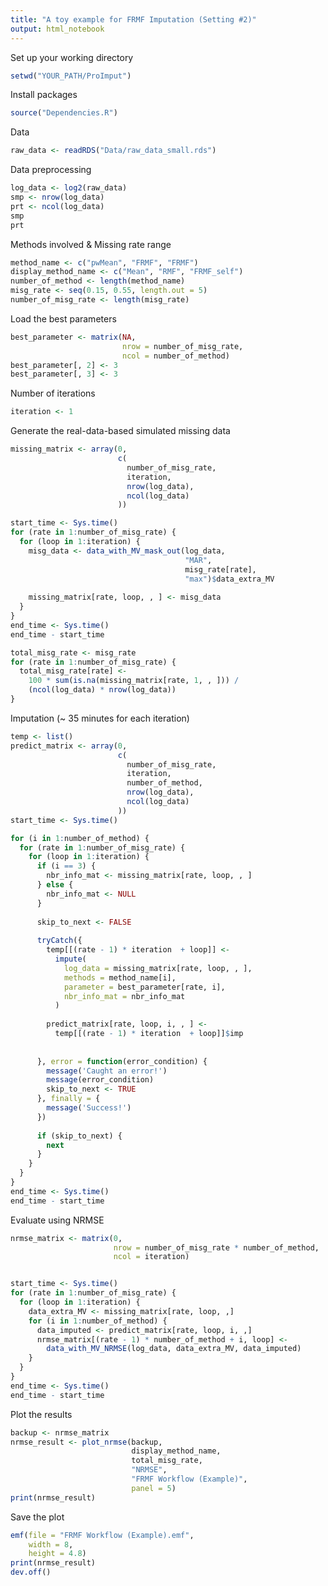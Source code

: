 ```yaml
---
title: "A toy example for FRMF Imputation (Setting #2)"
output: html_notebook
---
```


Set up your working directory

```r
setwd("YOUR_PATH/ProImput")
```

Install packages

```r
source("Dependencies.R")
```

Data

```r
raw_data <- readRDS("Data/raw_data_small.rds")
```

Data preprocessing

```r
log_data <- log2(raw_data)
smp <- nrow(log_data)
prt <- ncol(log_data)
smp
prt
```

Methods involved & Missing rate range

```r
method_name <- c("pwMean", "FRMF", "FRMF")
display_method_name <- c("Mean", "RMF", "FRMF_self")
number_of_method <- length(method_name)
misg_rate <- seq(0.15, 0.55, length.out = 5)
number_of_misg_rate <- length(misg_rate)
```

Load the best parameters

```r
best_parameter <- matrix(NA,
                         nrow = number_of_misg_rate,
                         ncol = number_of_method)
best_parameter[, 2] <- 3
best_parameter[, 3] <- 3
```

Number of iterations

```r
iteration <- 1
```

Generate the real-data-based simulated missing data

```r
missing_matrix <- array(0,
                        c(
                          number_of_misg_rate,
                          iteration,
                          nrow(log_data),
                          ncol(log_data)
                        ))

start_time <- Sys.time()
for (rate in 1:number_of_misg_rate) {
  for (loop in 1:iteration) {
    misg_data <- data_with_MV_mask_out(log_data,
                                       "MAR",
                                       misg_rate[rate],
                                       "max")$data_extra_MV
    
    missing_matrix[rate, loop, , ] <- misg_data
  }
}
end_time <- Sys.time()
end_time - start_time
```


```r
total_misg_rate <- misg_rate
for (rate in 1:number_of_misg_rate) {
  total_misg_rate[rate] <-
    100 * sum(is.na(missing_matrix[rate, 1, , ])) /
    (ncol(log_data) * nrow(log_data))
}
```


Imputation (~ 35 minutes for each iteration)

```r
temp <- list()
predict_matrix <- array(0,
                        c(
                          number_of_misg_rate,
                          iteration,
                          number_of_method,
                          nrow(log_data),
                          ncol(log_data)
                        ))
start_time <- Sys.time()

for (i in 1:number_of_method) {
  for (rate in 1:number_of_misg_rate) {
    for (loop in 1:iteration) {
      if (i == 3) {
        nbr_info_mat <- missing_matrix[rate, loop, , ]
      } else {
        nbr_info_mat <- NULL
      }
      
      skip_to_next <- FALSE
      
      tryCatch({
        temp[[(rate - 1) * iteration  + loop]] <-
          impute(
            log_data = missing_matrix[rate, loop, , ],
            methods = method_name[i],
            parameter = best_parameter[rate, i],
            nbr_info_mat = nbr_info_mat
          )
        
        predict_matrix[rate, loop, i, , ] <-
          temp[[(rate - 1) * iteration  + loop]]$imp
        
        
      }, error = function(error_condition) {
        message('Caught an error!')
        message(error_condition)
        skip_to_next <- TRUE
      }, finally = {
        message('Success!')
      })
      
      if (skip_to_next) {
        next
      }
    }
  }
}
end_time <- Sys.time()
end_time - start_time
```

Evaluate using NRMSE

```r
nrmse_matrix <- matrix(0,
                       nrow = number_of_misg_rate * number_of_method,
                       ncol = iteration)


start_time <- Sys.time()
for (rate in 1:number_of_misg_rate) {
  for (loop in 1:iteration) {
    data_extra_MV <- missing_matrix[rate, loop, ,]
    for (i in 1:number_of_method) {
      data_imputed <- predict_matrix[rate, loop, i, ,]
      nrmse_matrix[(rate - 1) * number_of_method + i, loop] <-
        data_with_MV_NRMSE(log_data, data_extra_MV, data_imputed)
    }
  }
}
end_time <- Sys.time()
end_time - start_time
```

Plot the results

```r
backup <- nrmse_matrix
nrmse_result <- plot_nrmse(backup,
                           display_method_name,
                           total_misg_rate,
                           "NRMSE",
                           "FRMF Workflow (Example)",
                           panel = 5)
print(nrmse_result)
```

Save the plot

```r
emf(file = "FRMF Workflow (Example).emf",
    width = 8,
    height = 4.8)
print(nrmse_result)
dev.off()
```

